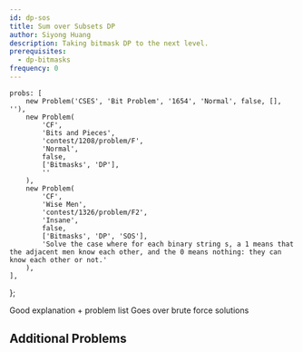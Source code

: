 ```yaml
---
id: dp-sos
title: Sum over Subsets DP
author: Siyong Huang
description: Taking bitmask DP to the next level.
prerequisites:
  - dp-bitmasks
frequency: 0
---
```


	probs: [
		new Problem('CSES', 'Bit Problem', '1654', 'Normal', false, [], ''),
		new Problem(
			'CF',
			'Bits and Pieces',
			'contest/1208/problem/F',
			'Normal',
			false,
			['Bitmasks', 'DP'],
			''
		),
		new Problem(
			'CF',
			'Wise Men',
			'contest/1326/problem/F2',
			'Insane',
			false,
			['Bitmasks', 'DP', 'SOS'],
			'Solve the case where for each binary string s, a 1 means that the adjacent men know each other, and the 0 means nothing: they can know each other or not.'
		),
	],
};

<Resources>
	<Resource source="CF" title="SOS Dynamic Programming [Tutorial]" url="45223" starred >
		Good explanation + problem list
	</Resource>
	<Resource source="GFG" title="Sum over Subsets | Dynamic Programming" url="sum-subsets-dynamic-programming/" >
		Goes over brute force solutions
	</Resource>
</Resources>

## Additional Problems

<Problems problems={problems.probs} />

